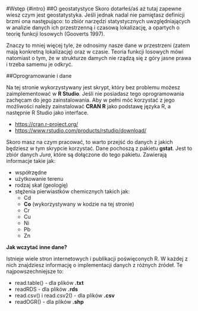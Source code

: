 #Wstęp {#intro}
##O geostatystyce
Skoro dotarłeś/aś aż tutaj zapewne wiesz czym jest geostatystyka. Jeśli jednak nadal nie pamiętasz definicji brzmi ona następująco: to zbiór narzędzi statystycznych uwzględniających w analizie danych ich przestrzenną i czasową lokalizację, a opartych o teorię funkcji losowych (Gooverts 1997).

Znaczy to mniej więcej tyle, że odnosimy nasze dane w przestrzeni (zatem mają konkretną lokalizację) oraz w czasie. Teoria funkcji losowych mówi natomiast o tym, że w strukturze damych nie rządzą się z góry jasne prawa i trzeba samemu je odkryć.

##Oprogramowanie i dane

Na tej stronie wykorzystywany jest skrypt, który bez problemu możesz zaimplementować w **R Studio**. Jeśli nie posiadasz tego oprogramowania zachęcam do jego zainstalowania. Aby w pełni móc korzystać z jego możliwości należy zainstalować **CRAN R** jako podstawę języka R, a następnie R Studio jako interface.

* <https://cran.r-project.org/>
* <https://www.rstudio.com/products/rstudio/download/>

Skoro masz na czym pracować, to warto przejść do danych z jakich będziesz w tym skrypcie korzystać. Dane pochoszą z pakietu **gstat**. Jest to zbiór danych *Jura*, które są dołączone do tego pakietu. Zawierają informacje takie jak:



* współrzędne
* użytkowanie terenu
* rodzaj skał (geologię)
* stężenia pierwiastków chemicznych takich jak:
    - Cd
    - **Co** (wykorzystywany w kodzie na tej stronie)
    - Cr
    - Cu
    - Ni
    - Pb
    - Zn


**Jak wczytać inne dane?**

Istnieje wiele stron internetowych i publikacji poświęconych R. W każdej z nich znajdziesz informację o implementacji danych z różnych źródeł. Te najpowszechniejsze to:

* read.table() - dla plików **.txt**
* readRDS - dla plików **.rds**
* read.csv() i read.csv2() - dla plików **.csv**
* readOGR() - dla plików **.shp**
